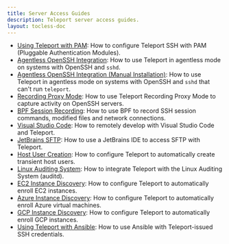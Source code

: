 ```yaml
---
title: Server Access Guides
description: Teleport server access guides.
layout: tocless-doc
---
```


- [Using Teleport with PAM](./guides/ssh-pam.mdx): How to configure Teleport SSH with PAM (Pluggable Authentication Modules).
- [Agentless OpenSSH Integration](./guides/openssh/openssh.mdx): How to use Teleport in agentless mode on systems with OpenSSH and `sshd`.
- [Agentless OpenSSH Integration (Manual Installation)](./guides/openssh/openssh-manual-install.mdx): How to use Teleport in agentless mode
  on systems with OpenSSH and `sshd` that can't run `teleport`.
- [Recording Proxy Mode](./guides/recording-proxy-mode.mdx): How to use Teleport Recording Proxy Mode to capture activity on OpenSSH servers.
- [BPF Session Recording](./guides/bpf-session-recording.mdx): How to use BPF to record SSH session commands, modified files and network connections.
- [Visual Studio Code](./guides/vscode.mdx): How to remotely develop with Visual Studio Code and Teleport.
- [JetBrains SFTP](./guides/jetbrains-sftp.mdx): How to use a JetBrains IDE to access SFTP with Teleport.
- [Host User Creation](./guides/host-user-creation.mdx): How to configure Teleport to automatically create transient host users.
- [Linux Auditing System](./guides/auditd.mdx): How to integrate Teleport with the Linux Auditing System (auditd).
- [EC2 Instance Discovery](./guides/ec2-discovery.mdx): How to configure Teleport to automatically enroll EC2 instances.
- [Azure Instance Discovery](./guides/azure-discovery.mdx): How to configure Teleport to automatically enroll Azure virtual machines.
- [GCP Instance Discovery](./guides/gcp-discovery.mdx): How to configure Teleport to automatically enroll GCP instances.
- [Using Teleport with Ansible](./guides/ansible.mdx): How to use Ansible with
  Teleport-issued SSH credentials.
